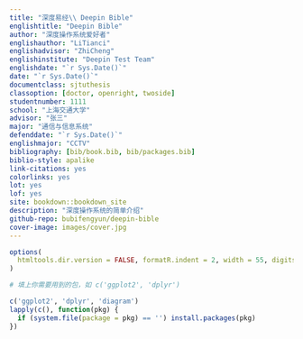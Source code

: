 ```yaml
--- 
title: "深度易经\\ Deepin Bible"
englishtitle: "Deepin Bible"
author: "深度操作系统爱好者"
englishauthor: "LiTianci"
englishadvisor: "ZhiCheng"
englishinstitute: "Deepin Test Team"
englishdate: "`r Sys.Date()`"
date: "`r Sys.Date()`"
documentclass: sjtuthesis
classoption: [doctor, openright, twoside]
studentnumber: 1111
school: "上海交通大学"
advisor: "张三"
major: "通信与信息系统"
defenddate: "`r Sys.Date()`"
englishmajor: "CCTV"
bibliography: [bib/book.bib, bib/packages.bib]
biblio-style: apalike
link-citations: yes
colorlinks: yes
lot: yes
lof: yes
site: bookdown::bookdown_site
description: "深度操作系统的简单介绍"
github-repo: bubifengyun/deepin-bible
cover-image: images/cover.jpg
---
```


```r
options(
  htmltools.dir.version = FALSE, formatR.indent = 2, width = 55, digits = 4
)

# 填上你需要用到的包，如 c('ggplot2', 'dplyr')

c('ggplot2', 'dplyr', 'diagram')
lapply(c(), function(pkg) {
  if (system.file(package = pkg) == '') install.packages(pkg)
})
```
